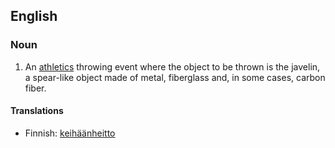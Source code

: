 ==English==

===Noun===
{{en-noun|-}}

# {{context|athletics}} An [[athletics]] throwing event where the object to be thrown is the javelin, a spear-like object made of metal, fiberglass and, in some cases, carbon fiber.

====Translations====
{{top}}
*Finnish: [[keihäänheitto]]
{{bottom}}